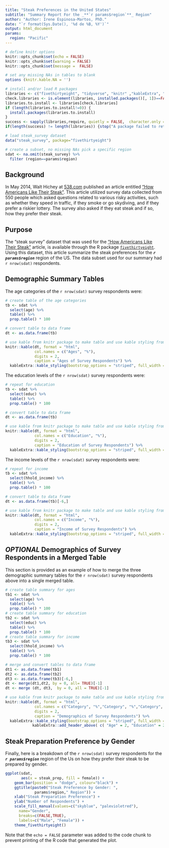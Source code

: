 ```yaml
---
title: "Steak Preferences in the United States"
subtitle: "Summary Report For the _**`r params$region`**_ Region"
author: "Author: Irene Espinosa-Martos, PhD."
date: "`r format(Sys.Date(), '%d de %B, %Y')`"
output: html_document
params:
  region: "Pacific"
---
```


```r
# define knitr options
knitr::opts_chunk$set(echo = FALSE)
knitr::opts_chunk$set(warning = FALSE)
knitr::opts_chunk$set(message =  FALSE)

# set any missing NAs in tables to blank
options (knitr.kable.NA = '')

# install and/or load R packages
libraries <- c("fivethirtyeight", "tidyverse", "knitr" ,"kableExtra", "formattable" , "ggthemes")
check.libraries <- is.element(libraries, installed.packages()[, 1])==FALSE
libraries.to.install <- libraries[check.libraries]
if (length(libraries.to.install!=0)) {
  install.packages(libraries.to.install)
}
success <- sapply(libraries,require, quietly = FALSE,  character.only = TRUE)
if(length(success) != length(libraries)) {stop("A package failed to return a success in require() function.")}

# load steak_survey dataset
data("steak_survey", package="fivethirtyeight")

# create a subset, no missing NAs pick a specific region
sdat <- na.omit(steak_survey) %>%
  filter (region==params$region)

```

\pagebreak

## Background

In May 2014, Walt Hichey at [538.com](http:77fivethirtyeight.com/) published an article entitled ["How Americans Like Their Steak"](https://fivethirtyeight.com/features7how-americans-like-their-steak/). This article utilized survey data collected from 550 people which asked questions related to various risky activities, such as whether they speed in traffic, if they smoke or go skydiving, and if they prefer a riskier lottery. The survey also asked if they eat steak and if so, how they prefer their steak.

## Purpose

The "steak survey" dataset that was used for the ["How Americans Like Their Steak"](https://fivethirtyeight.com/features7how-americans-like-their-steak/) article, is available through the R package [`fivethirtyeight`](https://cran.r-project.org/web/packages/fivethirtyeight/index.html). Using this dataset, this article summarize the steak preferences for the _**`r params$region`**_ region of the US. The data subset used for our summary had `r nrow(sdat)` respondents.

## Demographic Summary Tables

The age categories of the `r nrow(sdat)` survey respondents were:

```r
# create table of the age categories
tb <- sdat %>%
  select(age) %>%
  table() %>%
  prop.table() * 100

# convert table to data frame
dt <- as.data.frame(tb)

# use kable from knitr package to make table and use kable styling from kableExtra package
knitr::kable(dt, format = "html",
             col.names = c("Ages", "%"),
             digits = 2,
             caption = "Ages of Survey Respondents") %>%
  kableExtra::kable_styling(bootstrap_options = "striped", full_width = FALSE)

```

The education levels of the `r nrow(sdat)` survey respondents were:

```r
# repeat for education
tb <- sdat %>%
  select(educ) %>%
  table() %>%
  prop.table() * 100

# convert table to data frame
dt <- as.data.frame(tb)

# use kable from knitr package to make table and use kable styling from kableExtra package
knitr::kable(dt, format = "html",
             col.names = c("Education", "%"),
             digits = 2,
             caption = "Education of Survey Respondents") %>%
  kableExtra::kable_styling(bootstrap_options = "striped", full_width = FALSE)

```

The income levels of the `r nrow(sdat)` survey respondents were:

```r
# repeat for income
tb <- sdat %>%
  select(hhold_income) %>%
  table() %>%
  prop.table() * 100

# convert table to data frame
dt <- as.data.frame(tb)[-6,]

# use kable from knitr package to make table and use kable styling from kableExtra package
knitr::kable(dt, format = "html",
             col.names = c("Income", "%"),
             digits = 2,
             caption = "Income of Survey Respondents") %>%
  kableExtra::kable_styling(bootstrap_options = "striped", full_width = FALSE)
```

## _OPTIONAL_ Demographics of Survey Respondents in a Merged Table

This section is provided as an example of how to merge the three demographic summary tables for the `r nrow(sdat)` survey respondents above into a single merged table.

```r
# create table summary for ages
tb1 <- sdat %>%
  select(age) %>%
  table() %>%
  prop.table() * 100
# create table summary for education
tb2 <- sdat %>%
  select(educ) %>%
  table() %>%
  prop.table() * 100
# create table summary for income
tb3 <- sdat %>%
  select(hhold_income) %>%
  table() %>%
  prop.table() * 100

# merge and convert tables to data frame
dt1 <- as.data.frame(tb1)
dt2 <- as.data.frame(tb2)
dt3 <- as.data.frame(tb3)[-6,]
dt <- merge(dt1,dt2, by = 0, all= TRUE)[-1]
dt <- merge (dt, dt3,  by = 0, all = TRUE)[-1]

# use kable from knitr package to make table and use kable styling from kableExtra package
knitr::kable(dt, format = "html",
             col.names = c("Category", "%","Category", "%","Category", "%"),
             digits = 2,
             caption = "Demographics of Survey Respondents") %>%
  kableExtra::kable_styling(bootstrap_options = "striped", full_width = FALSE) %>%
            kableExtra::add_header_above( c( "Age" = 2, "Education" = 2, "Income" = 2))

```

## Steak Preparation Preference by Gender

Finally, here is a breakdown of the `r nrow(sdat)` survey respondents for the _**`r params$region`**_ region of the Us on how they prefer their steak to be prepared by gender.


```r
ggplot(sdat,
       aes(x = steak_prep, fill = female)) +
    geom_bar(position = "dodge", colour="black") +
    ggtitle(paste0("Steak Preference by Gender: ",
             params$region," Region")) +
    xlab("Steak Preparation Preference") + 
    ylab("Number of Respondents") +
    scale_fill_manual(values=c("skyblue", "palevioletred"),
      name="Gender", 
      breaks=c(FALSE,TRUE),
      labels=c("Male", "Female")) +
    theme_fivethirtyeight()

```




Note that the `echo = FALSE` parameter was added to the code chunk to prevent printing of the R code that generated the plot.

